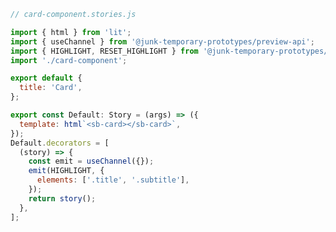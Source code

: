 ```js
// card-component.stories.js

import { html } from 'lit';
import { useChannel } from '@junk-temporary-prototypes/preview-api';
import { HIGHLIGHT, RESET_HIGHLIGHT } from '@junk-temporary-prototypes/addon-highlight';
import './card-component';

export default {
  title: 'Card',
};

export const Default: Story = (args) => ({
  template: html`<sb-card></sb-card>`,
});
Default.decorators = [
  (story) => {
    const emit = useChannel({});
    emit(HIGHLIGHT, {
      elements: ['.title', '.subtitle'],
    });
    return story();
  },
];
```
